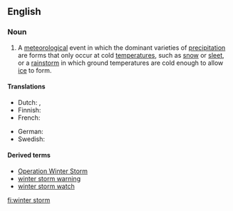 ==English==
===Noun===
{{wikipedia}}
{{en-noun}}

#A [[meteorological]] event in which the dominant varieties of [[precipitation]] are forms that only occur at cold [[temperature]]s, such as [[snow]] or [[sleet]], or a [[rainstorm]] in which ground temperatures are cold enough to allow [[ice]] to form.

====Translations====
{{trans-top|A winter storm}}
* Dutch: {{t-|nl|winterstorm|m}}, {{t+|nl|sneeuwstorm|m}}
* Finnish: {{t-|fi|talvimyrsky}}
* French: {{t+|fr|tempête de neige|f}}
{{trans-mid}}
* German: {{t-|de|Wintersturm|m}}
* Swedish: {{t-|sv|vinterstorm|c}}
{{trans-bottom}}

====Derived terms====
*[[w:Operation Winter Storm|Operation Winter Storm]]
*[[winter storm warning]]
*[[winter storm watch]]

[[fi:winter storm]]